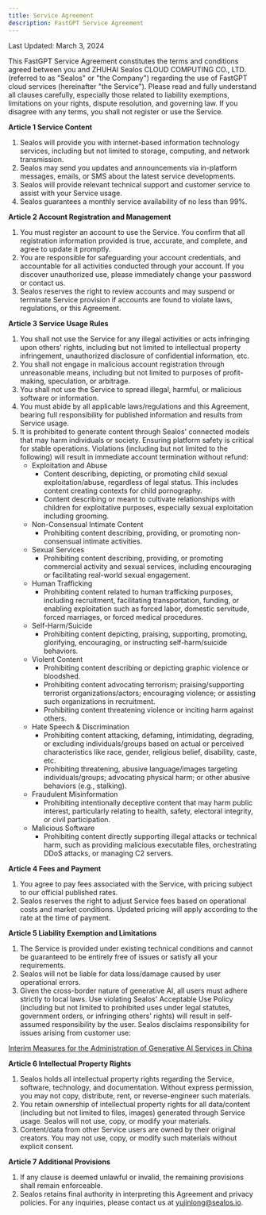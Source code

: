 ```yaml
---
title: Service Agreement
description: FastGPT Service Agreement
---
```


Last Updated: March 3, 2024  

This FastGPT Service Agreement constitutes the terms and conditions agreed between you and ZHUHAI Sealos CLOUD COMPUTING CO., LTD. (referred to as "Sealos" or "the Company") regarding the use of FastGPT cloud services (hereinafter "the Service"). Please read and fully understand all clauses carefully, especially those related to liability exemptions, limitations on your rights, dispute resolution, and governing law. If you disagree with any terms, you shall not register or use the Service.  

**Article 1 Service Content**  

1. Sealos will provide you with internet-based information technology services, including but not limited to storage, computing, and network transmission.  
2. Sealos may send you updates and announcements via in-platform messages, emails, or SMS about the latest service developments.  
3. Sealos will provide relevant technical support and customer service to assist with your Service usage.  
4. Sealos guarantees a monthly service availability of no less than 99%.  

**Article 2 Account Registration and Management**  

1. You must register an account to use the Service. You confirm that all registration information provided is true, accurate, and complete, and agree to update it promptly.  
2. You are responsible for safeguarding your account credentials, and accountable for all activities conducted through your account. If you discover unauthorized use, please immediately change your password or contact us.  
3. Sealos reserves the right to review accounts and may suspend or terminate Service provision if accounts are found to violate laws, regulations, or this Agreement.  

**Article 3 Service Usage Rules**  

1. You shall not use the Service for any illegal activities or acts infringing upon others' rights, including but not limited to intellectual property infringement, unauthorized disclosure of confidential information, etc.  
2. You shall not engage in malicious account registration through unreasonable means, including but not limited to purposes of profit-making, speculation, or arbitrage.  
3. You shall not use the Service to spread illegal, harmful, or malicious software or information.  
4. You must abide by all applicable laws/regulations and this Agreement, bearing full responsibility for published information and results from Service usage.  
5. It is prohibited to generate content through Sealos' connected models that may harm individuals or society. Ensuring platform safety is critical for stable operations. Violations (including but not limited to the following) will result in immediate account termination without refund:  
   - Exploitation and Abuse  
     - Content describing, depicting, or promoting child sexual exploitation/abuse, regardless of legal status. This includes content creating contexts for child pornography.  
     - Content describing or meant to cultivate relationships with children for exploitative purposes, especially sexual exploitation including grooming.  
   - Non-Consensual Intimate Content  
     - Prohibiting content describing, providing, or promoting non-consensual intimate activities.  
   - Sexual Services  
     - Prohibiting content describing, providing, or promoting commercial activity and sexual services, including encouraging or facilitating real-world sexual engagement.  
   - Human Trafficking  
     - Prohibiting content related to human trafficking purposes, including recruitment, facilitating transportation, funding, or enabling exploitation such as forced labor, domestic servitude, forced marriages, or forced medical procedures.  
   - Self-Harm/Suicide  
     - Prohibiting content depicting, praising, supporting, promoting, glorifying, encouraging, or instructing self-harm/suicide behaviors.  
   - Violent Content  
     - Prohibiting content describing or depicting graphic violence or bloodshed.  
     - Prohibiting content advocating terrorism; praising/supporting terrorist organizations/actors; encouraging violence; or assisting such organizations in recruitment.  
     - Prohibiting content threatening violence or inciting harm against others.  
   - Hate Speech & Discrimination  
     - Prohibiting content attacking, defaming, intimidating, degrading, or excluding individuals/groups based on actual or perceived characteristics like race, gender, religious belief, disability, caste, etc.  
     - Prohibiting threatening, abusive language/images targeting individuals/groups; advocating physical harm; or other abusive behaviors (e.g., stalking).  
   - Fraudulent Misinformation  
     - Prohibiting intentionally deceptive content that may harm public interest, particularly relating to health, safety, electoral integrity, or civil participation.  
   - Malicious Software  
     - Prohibiting content directly supporting illegal attacks or technical harm, such as providing malicious executable files, orchestrating DDoS attacks, or managing C2 servers.  

**Article 4 Fees and Payment**  

1. You agree to pay fees associated with the Service, with pricing subject to our official published rates.  
2. Sealos reserves the right to adjust Service fees based on operational costs and market conditions. Updated pricing will apply according to the rate at the time of payment.  

**Article 5 Liability Exemption and Limitations**  

1. The Service is provided under existing technical conditions and cannot be guaranteed to be entirely free of issues or satisfy all your requirements.  
2. Sealos will not be liable for data loss/damage caused by user operational errors.  
3. Given the cross-border nature of generative AI, all users must adhere strictly to local laws. Use violating Sealos' Acceptable Use Policy (including but not limited to prohibited uses under legal statutes, government orders, or infringing others' rights) will result in self-assumed responsibility by the user. Sealos disclaims responsibility for issues arising from customer use:  

[Interim Measures for the Administration of Generative AI Services in China](http://www.cac.gov.cn/2023-04/11/c_1682854275475410.htm)  

**Article 6 Intellectual Property Rights**  

1. Sealos holds all intellectual property rights regarding the Service, software, technology, and documentation. Without express permission, you may not copy, distribute, rent, or reverse-engineer such materials.  
2. You retain ownership of intellectual property rights for all data/content (including but not limited to files, images) generated through Service usage. Sealos will not use, copy, or modify your materials.  
3. Content/data from other Service users are owned by their original creators. You may not use, copy, or modify such materials without explicit consent.  

**Article 7 Additional Provisions**  

1. If any clause is deemed unlawful or invalid, the remaining provisions shall remain enforceable.  
2. Sealos retains final authority in interpreting this Agreement and privacy policies. For any inquiries, please contact us at yujinlong@sealos.io.  
